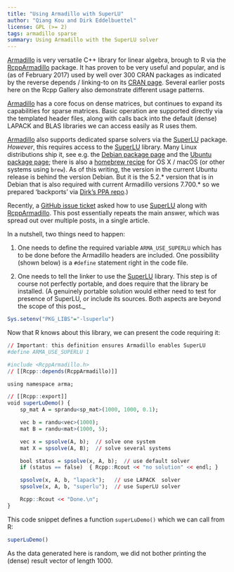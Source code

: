 ```yaml
---
title: "Using Armadillo with SuperLU"
author: "Qiang Kou and Dirk Eddelbuettel"
license: GPL (>= 2)
tags: armadillo sparse
summary: Using Armadillo with the SuperLU solver
---
```


[Armadillo](http://arma.sourceforge.net/) is very versatile C++ library for linear algebra, brough
to R via the [RcppArmadillo](http://dirk.eddelbuettel.com/code/rcpp.armadillo.html) package.  It
has proven to be very useful and popular, and is (as of February 2017) used by well over 300 CRAN
packages as indicated by the reverse depends / linking-to on its
[CRAN page](https://cran.r-project.org/package=RcppArmadillo).  Several earlier posts here on the
Rcpp Gallery also demonstrate different usage patterns.

[Armadillo](http://arma.sourceforge.net/) has a core focus on dense matrices, but continues to
expand its capabilities for sparse matrices.  Basic operation are supported directly via the
templated header files, along with calls back into the default (dense) LAPACK and BLAS libraries we
can access easily as R uses them.

[Armadillo](http://arma.sourceforge.net/) also supports dedicated sparse solvers via the
[SuperLU](http://crd-legacy.lbl.gov/~xiaoye/SuperLU/) package.  _However_, this requires access to
the [SuperLU](http://crd-legacy.lbl.gov/~xiaoye/SuperLU/) library.  Many Linux distributions ship
it, see e.g. the [Debian package page](https://packages.debian.org/source/sid/armadillo) and the
[Ubuntu package page](http://packages.ubuntu.com/source/yakkety/superlu); there is also a
[homebrew recipe](https://github.com/Homebrew/homebrew-science/blob/master/superlu.rb) for OS X /
macOS (or other systems using `brew`).  As of this writing, the version in the current Ubuntu
release is behind the version Debian. But it is the 5.2.* version that is in Debian that is also
required with current Armadillo versions 7.700.* so we prepared 'backports' via
[Dirk's PPA repo](https://launchpad.net/~edd/+archive/ubuntu/misc/+packages).)

Recently, a [GitHub issue ticket](https://github.com/RcppCore/RcppArmadillo/issues/120) asked how to
use [SuperLU](http://crd-legacy.lbl.gov/~xiaoye/SuperLU/) along with
[RcppArmadillo](http://dirk.eddelbuettel.com/code/rcpp.armadillo.html).  This post essentially
repeats the main answer, which was spread out over multiple posts, in a single article.

In a nutshell, two things need to happen:

1. One needs to define the required variable `ARMA_USE_SUPERLU` which has to be done before the
Armadillo headers are included.  One possibility (shown below) is a `#define` statement right in the
code file.

2. One needs to tell the linker to use the [SuperLU](http://crd-legacy.lbl.gov/~xiaoye/SuperLU/)
library. This step is of course not perfectly portable, and does require that the library be
installed. (A genuinely portable solution would either need to test for presence of SuperLU, or include its
sources.  Both aspects are beyond the scope of this post._

```r
Sys.setenv("PKG_LIBS"="-lsuperlu")
```

Now that R knows about this library, we can present the code requiring it:


```r
// Important: this definition ensures Armadillo enables SuperLU
#define ARMA_USE_SUPERLU 1

#include <RcppArmadillo.h>
// [[Rcpp::depends(RcppArmadillo)]]

using namespace arma;

// [[Rcpp::export]]
void superLuDemo() {
    sp_mat A = sprandu<sp_mat>(1000, 1000, 0.1);

    vec b = randu<vec>(1000);
    mat B = randu<mat>(1000, 5);

    vec x = spsolve(A, b);  // solve one system
    mat X = spsolve(A, B);  // solve several systems

    bool status = spsolve(x, A, b);  // use default solver
    if (status == false)  { Rcpp::Rcout << "no solution" << endl; }

    spsolve(x, A, b, "lapack");   // use LAPACK  solver
    spsolve(x, A, b, "superlu");  // use SuperLU solver

    Rcpp::Rcout << "Done.\n";
}
```

This code snippet defines a function `superLuDemo()` which we can call from R:

```r
superLuDemo()
```

As the data generated here is random, we did not bother printing the (dense) result vector of
length 1000.
